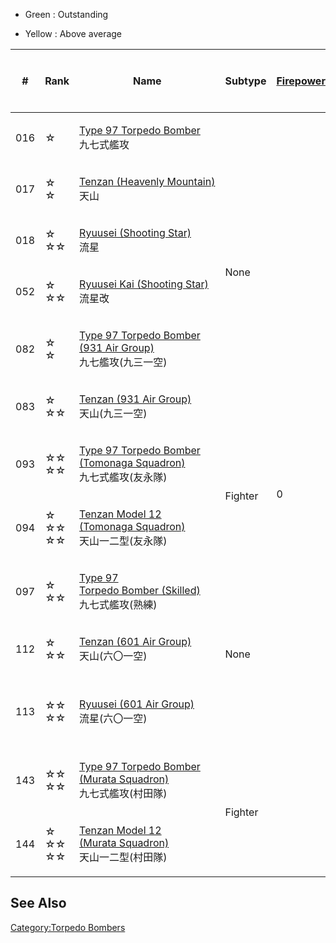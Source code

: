 *Green : Outstanding

*Yellow : Above average
{| class="wikitable" style="text-align: center;"
|-
!#
!Rank
!Name
!Subtype
![[file:icon_Gun.png|Firepower]]
![[file:icon_Torpedo.png|Torpedo Attack]]
![[file:icon_Dive.png|Dive Bomber Attack]]
![[file:icon_AA.png|Anti-Air]]
![[file:icon_ASW.png|Anti-Submarine]]
![[file:icon_LOS.png|View Range]]
![[file:icon_Hit.png|Accuracy]]
![[file:icon_Range.png|Range]]
!Classes
!Craftable
!Notes
|-
| 016
| ☆
| style="white-space:nowrap;text-align:left;" |[[Type 97 Torpedo Bomber]]<br />{{Template:BluePlane}}九七式艦攻
| rowspan="6" |None
| rowspan="13" |0
| 5
| rowspan="13" |0
| rowspan="6" |0
| 4
| rowspan="3" |1
| rowspan="6" |0
| rowspan="13" |0
| rowspan="13" |CV(L)
| rowspan="4" |Yes
| 
|-
| 017
| ☆<br />☆
| style="white-space:nowrap;text-align:left;" |[[Tenzan|Tenzan (Heavenly Mountain)]]<br />{{Template:BluePlane}}天山
| 7
| 3
| Stock equipment of [[Zuihou]] Kai and Taihou.
|-
| 018
| ☆<br />☆☆
| style="white-space:nowrap;text-align:left;" |[[Ryuusei|Ryuusei (Shooting Star)]]<br />{{Template:BluePlane}}流星
| style="background-color: gold;" |10
| 4
| style="white-space:nowrap;text-align:left;" |[[Taihou]] Kai and [[Hayasui]] Kai stock equipment.
|-
| 052
| ☆<br />☆☆
| style="white-space:nowrap;text-align:left;" |[[Ryuusei Kai|Ryuusei Kai (Shooting Star)]]<br />{{Template:BluePlane}}流星改
| style="background-color: lime;" |13
| 3
| rowspan="3" style="background-color: gold;" |2
|
|-
| 082
| ☆<br />☆
| style="white-space:nowrap;text-align:left;" |[[Type 97 Torpedo Bomber (931 Air Group)|Type 97 Torpedo Bomber<br />(931 Air Group)]]<br />{{Template:BluePlane}}九七艦攻(九三一空)
| 6
| style="background-color: gold;" |7
| rowspan="9" |No
| style="text-align:left;" |February 2014 and 2015 [[Experience and_Rank#Past_Monthly_Rewards|ranking reward.]]
[[Taigei|Ryuuhou Kai]] stock equipment.
|-
| 083
| ☆<br />☆☆
| style="white-space:nowrap;text-align:left;" |[[Tenzan (931 Air Group)]]<br />{{Template:BluePlane}}天山(九三一空)
| 9
| style="background-color: lime;" |8
| style="text-align:left;" |February 2014 [[Experience and_Rank#Past_Monthly_Rewards|ranking reward.]]
|-
| 093
| ☆☆<br />☆☆
| style="white-space:nowrap;text-align:left;" |[[Type 97 Torpedo Bomber (Tomonaga Squadron)|Type 97 Torpedo Bomber<br />(Tomonaga Squadron)]]<br />{{Template:BluePlane}}九七式艦攻(友永隊)
| rowspan="2" |Fighter
| style="background-color: gold;" |11
| rowspan="2" style="background-color: lime;" |1
| 5
| style="background-color: lime;" |4
| rowspan="2" style="background-color: lime;" |3
| style="text-align:left;" |[[Hiryuu|Hiryuu Kai Ni]] stock equipment.
|-
| 094
| ☆<br />☆☆<br />☆☆
| style="white-space:nowrap;text-align:left;" |[[Tenzan Model 12 (Tomonaga Squadron)|Tenzan Model 12<br />(Tomonaga Squadron)]]<br />{{Template:BluePlane}}天山一二型(友永隊)
| style="background-color: lime;" |14
| style="background-color: gold;" |6
| style="background-color: lime;" |5
| style="text-align:left;" |Quest reward from [[Quests#F13|quest F13]].
|-
| 097
| ☆<br />☆☆
| style="white-space:nowrap;text-align:left;" |[[Type 97 Torpedo Bomber (Skilled)|Type 97<br />Torpedo Bomber (Skilled)]]<br />{{Template:BluePlane}}九七式艦攻(熟練)
| rowspan="3" |None
| 8
| rowspan="3" |0
| 5
| style="background-color: gold;" rowspan="2" |2
| style="background-color: gold;" |2
| style="text-align:left;" |[[Souryuu|Souryuu Kai Ni]] stock equipment.
|-
| 112
| ☆<br />☆☆
| style="white-space:nowrap;text-align:left;" |[[Tenzan (601 Air Group)]]<br />{{Template:BluePlane}}天山(六〇一空)
| style="background-color: gold;" |10
| 4
| style="background-color: gold;" rowspan="2" |1
| style="text-align:left;" |[[Unryuu|Unryuu Kai]] and [[Amagi|Amagi Kai]] stock equipment.<br />[[Winter 2015 Event#E-2|Winter 2015]] E2 easy reward.
|-
| 113
| ☆☆<br />☆☆
| style="white-space:nowrap;text-align:left;" |[[Ryuusei (601 Air Group)]]<br />{{Template:BluePlane}}流星(六〇一空)
| style="background-color: lime;" |13
| rowspan="2" |5
| style="background-color: gold;" |3
| style="text-align:left;" |October and November 2014 [[Experience and_Rank#Past_Monthly_Rewards|ranking reward]].<br/>
[[Katsuragi]] Kai standard equipment.<br/>
[[Winter 2015 Event#E-2|Winter 2015]] E2 medium and hard reward.
|-
| 143
| ☆☆<br />☆☆
| style="text-align:left;" |[[Type 97 Torpedo Bomber (Murata Squadron)|Type 97 Torpedo Bomber<br /> (Murata Squadron)]]<br />{{Template:BluePlane}}九七式艦攻(村田隊)
| rowspan="2" |Fighter
| style="background-color: gold;" |12
| style="background-color: lime;" rowspan="2" |1
| style="background-color: lime;" rowspan="2" |4
| style="background-color: gold;" rowspan="2" |2
| style="text-align:left;" |[[Summer 2015 Event#E-3|Summer 2015]] E-3 Reward.<br />Quest reward from [[Quests#F19|quest F19]].
|-
| 144
| ☆<br />☆☆<br />☆☆
| style="text-align:left;" |[[Tenzan Model 12 (Murata Squadron)|Tenzan Model 12<br /> (Murata Squadron)]]<br />{{Template:BluePlane}}天山一二型(村田隊)
| style="background-color: lime;" |15
| style="background-color: gold;" |6
| style="text-align:left;" |Quest reward from [[Summer_2015_Event#SN08|SN08]] and [[Quests#F20|quest F20]].
|}
==See Also==
{{Equipmentlist}}
[[Category:Torpedo Bombers]]